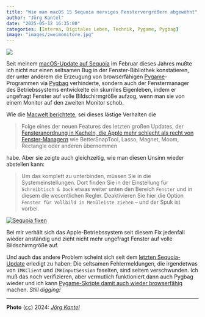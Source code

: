```yaml
---
title: "Wie man macOS 15 Sequoia nerviges Fenstervergrößern abgewöhnt"
author: "Jörg Kantel"
date: "2025-05-12 16:35:00"
categories: [Interna, Digitales Leben, Technik, Pygame, Pygbag]
image: "images/zweimonitore.jpg"
---
```


[![](images/zweimonitore-b.jpg)](https://www.flickr.com/photos/schockwellenreiter/53817529463/)

Seit meinem [macOS-Update auf Sequoia](https://kantel.github.io/posts/2025022501_noc_python/) im Februar dieses Jahres mußte ich nicht nur einen seltsamen Bug in der Fenster-Bibliothek konstatieren, der unter anderem die Erzeugung von browserfähigen [Pygame](http://cognitiones.kantel-chaos-team.de/multimedia/spieleprogrammierung/pygame.html)-Programmen via [Pygbag](http://cognitiones.kantel-chaos-team.de/multimedia/spieleprogrammierung/pygbag.html) verhinderte, sondern auch der Fenstermanager des Betriebssystems entwickelte ein skurriles Eigenleben, indem er ungefragt Fenster auf volle Bildschirmgröße aufzog, wenn man sie von einem Monitor auf den zweiten Monitor schob.

Wie die [Macwelt berichtete](https://www.macwelt.de/article/2757806/fenster-macos-15-sequoia.html), sei dieses lästige Verhalten die

>Folge eines der neuen Features des letzten großen Updates, der [Fensteranordnung in Kacheln, die Apple mehr schlecht als recht von Fenster-Managern](https://www.macwelt.de/article/2369029/macos-sequoia-fenster-manager.html) wie BetterSnapTool, Lasso, Magnet, Moom, Rectangle oder anderen übernommen

habe. Aber sie zeigte auch gleichzeitig, wie man diesen Unsinn wieder abstellen kann:

>Um das komplett zu unterbinden, müssen Sie in die Systemeinstellungen. Dort finden Sie in der Einstellung für `Schreibtisch & Dock` etwas weiter unten den Bereich `Fenster` und in diesem die wesentlichen Regler. Deaktivieren Sie hier die Option `Fenster für Vollbild in Menüleiste ziehen` – und der Spuk ist vorbei.

[![Sequoia fixen](images/sequoiafix.jpg)](https://www.flickr.com/photos/schockwellenreiter/54514588508/)

Bei mir verhält sich das Apple-Betriebssystem seit diesem Fix jedenfall wieder anständig und zieht nicht mehr ungefragt Fenster auf volle Bildschirmgröße auf.

Und auch das andere Problem scheint sich seit dem [letzten Sequoia-Update](https://kantel.github.io/posts/2025041801_apple_updates/) erledigt zu haben: Die seltsamen Fehlermeldungen, die irgendetwas von `IMKClient` und `IMKInputSession` faselten, sind seitem verschwunden. Ich muß das noch verifizieren, aber vermutlich funktioniert dann auch Pygbag wieder und ich kann [Pygame-Skripte damit auch wieder browserfähig](https://kantel.github.io/posts/2023060501_pygame_im_browser/) machen. *Still digging!*

---

**Photo** ([cc](http://creativecommons.org/licenses/by-nc-nd/2.0/)) 2024: *[Jörg Kantel](http://cognitiones.kantel-chaos-team.de/cv.html)*